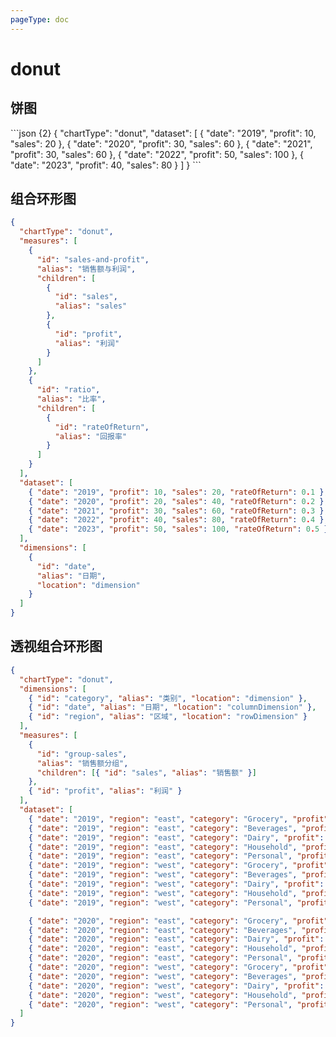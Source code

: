 ```yaml
---
pageType: doc
---
```



# donut

## 饼图

<DonutChart />
```json {2}
{
  "chartType": "donut",
  "dataset": [
    { "date": "2019", "profit": 10, "sales": 20 },
    { "date": "2020", "profit": 30, "sales": 60 },
    { "date": "2021", "profit": 30, "sales": 60 },
    { "date": "2022", "profit": 50, "sales": 100 },
    { "date": "2023", "profit": 40, "sales": 80 }
  ]
}
```

## 组合环形图

<CombinationDonutChart />

```json {2,4-27}
{
  "chartType": "donut",
  "measures": [
    {
      "id": "sales-and-profit",
      "alias": "销售额与利润",
      "children": [
        {
          "id": "sales",
          "alias": "sales"
        },
        {
          "id": "profit",
          "alias": "利润"
        }
      ]
    },
    {
      "id": "ratio",
      "alias": "比率",
      "children": [
        {
          "id": "rateOfReturn",
          "alias": "回报率"
        }
      ]
    }
  ],
  "dataset": [
    { "date": "2019", "profit": 10, "sales": 20, "rateOfReturn": 0.1 },
    { "date": "2020", "profit": 20, "sales": 40, "rateOfReturn": 0.2 },
    { "date": "2021", "profit": 30, "sales": 60, "rateOfReturn": 0.3 },
    { "date": "2022", "profit": 40, "sales": 80, "rateOfReturn": 0.4 },
    { "date": "2023", "profit": 50, "sales": 100, "rateOfReturn": 0.5 }
  ],
  "dimensions": [
    {
      "id": "date",
      "alias": "日期",
      "location": "dimension"
    }
  ]
}
```

## 透视组合环形图

<PivotPieChart />

```json {2,4-6,9-14}
{
  "chartType": "donut",
  "dimensions": [
    { "id": "category", "alias": "类别", "location": "dimension" },
    { "id": "date", "alias": "日期", "location": "columnDimension" },
    { "id": "region", "alias": "区域", "location": "rowDimension" }
  ],
  "measures": [
    {
      "id": "group-sales",
      "alias": "销售额分组",
      "children": [{ "id": "sales", "alias": "销售额" }]
    },
    { "id": "profit", "alias": "利润" }
  ],
  "dataset": [
    { "date": "2019", "region": "east", "category": "Grocery", "profit": 10, "sales": 100 },
    { "date": "2019", "region": "east", "category": "Beverages", "profit": 30, "sales": 3200 },
    { "date": "2019", "region": "east", "category": "Dairy", "profit": 30, "sales": 300 },
    { "date": "2019", "region": "east", "category": "Household", "profit": 50, "sales": 2400 },
    { "date": "2019", "region": "east", "category": "Personal", "profit": 40, "sales": 500 },
    { "date": "2019", "region": "west", "category": "Grocery", "profit": 10, "sales": 100 },
    { "date": "2019", "region": "west", "category": "Beverages", "profit": 30, "sales": 3200 },
    { "date": "2019", "region": "west", "category": "Dairy", "profit": 30, "sales": 300 },
    { "date": "2019", "region": "west", "category": "Household", "profit": 50, "sales": 2400 },
    { "date": "2019", "region": "west", "category": "Personal", "profit": 40, "sales": 500 },

    { "date": "2020", "region": "east", "category": "Grocery", "profit": 10, "sales": 100 },
    { "date": "2020", "region": "east", "category": "Beverages", "profit": 30, "sales": 3200 },
    { "date": "2020", "region": "east", "category": "Dairy", "profit": 30, "sales": 300 },
    { "date": "2020", "region": "east", "category": "Household", "profit": 50, "sales": 2400 },
    { "date": "2020", "region": "east", "category": "Personal", "profit": 40, "sales": 500 },
    { "date": "2020", "region": "west", "category": "Grocery", "profit": 10, "sales": 100 },
    { "date": "2020", "region": "west", "category": "Beverages", "profit": 30, "sales": 3200 },
    { "date": "2020", "region": "west", "category": "Dairy", "profit": 30, "sales": 300 },
    { "date": "2020", "region": "west", "category": "Household", "profit": 50, "sales": 2400 },
    { "date": "2020", "region": "west", "category": "Personal", "profit": 40, "sales": 500 }
  ]
}
```
